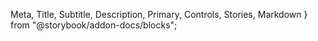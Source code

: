   Meta,
  Title,
  Subtitle,
  Description,
  Primary,
  Controls,
  Stories,
  Markdown
} from "@storybook/addon-docs/blocks";


<Meta of={AvatarStories} />

<Title />

---
<Description />
<Markdown>{avatar}</Markdown>

### When to use

#### Avatar Types
- Use image avatar for user photos
- Use text avatar for initials
- Use icon avatar for system avatars
- Use placeholder avatar for missing images

#### Avatar Features
- Use different sizes based on context
- Use with status indicators
- Use with badges for notifications
- Use with custom fallback content

#### Use Cases
- User profiles and accounts
- Team member displays
- Chat interfaces
- Comment sections
- Navigation menus

#### Best Practices
- Use appropriate size for context
- Provide meaningful fallbacks
- Consider accessibility
- Maintain consistent styling
- Use high-quality images

### Usage

<Primary />
<Controls />
<Stories />
